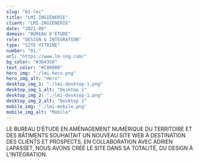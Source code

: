 ```yaml
---
slug: "01-lmi"
title: "LMI-INGIÉNERIE"
client: "LMI-INGIÉNERIE"
date: "2021-09"
domain: "BUREAU D'ÉTUDE"
role: "DESIGN & INTÉGRATION"
type: "SITE VITRINE"
number: "01."
url: "https://www.lm-ing.com/"
bg_color: "#364350"
text_color: "#C00000"
hero_img: "./lmi-hero.png"
hero_img_alt: "Hero"
desktop_img_1: "./lmi-desktop-1.png"
desktop_img_1_alt: "Desktop 1"
desktop_img_2: "./lmi-desktop-1.png"
desktop_img_2_alt: "Desktop 2"
mobile_img: "./lmi-mobile.png"
mobile_img_alt: "Mobile"
---
```


LE BUREAU D’ÉTUDE EN AMÉNAGEMENT NUMÉRIQUE DU TERRITOIRE ET DES BÂTIMENTS SOUHAITAIT UN NOUVEAU SITE WEB À DESTINATION DES CLIENTS ET PROSPECTS. EN COLLABORATION AVEC ADRIEN LAPASSET, NOUS AVONS CRÉÉ LE SITE DANS SA TOTALITÉ, DU DESIGN À L’INTÉGRATION.
